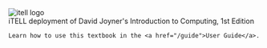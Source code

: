 <div className="flex justify-center items-center">
    <Image src = "/images/itell.svg" alt = "itell logo" width={200} height={300} />
</div>

<div className="prose dark:prose-invert">
    iTELL deployment of David Joyner's Introduction to Computing, 1st Edition

    Learn how to use this textbook in the <a href="/guide">User Guide</a>.

</div>
